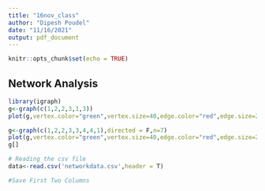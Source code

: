 ```yaml
---
title: "16nov_class"
author: "Dipesh Poudel"
date: "11/16/2021"
output: pdf_document
---
```


```r
knitr::opts_chunk$set(echo = TRUE)
```

## Network Analysis

```r
library(igraph)
g<-graph(c(1,2,2,3,1,3))
plot(g,vertex.color="green",vertex.size=40,edge.color="red",edge.size=20)
```

```r
g<-graph(c(1,2,2,3,3,4,4,1),directed = F,n=7)
plot(g,vertex.color="green",vertex.size=40,edge.color="red",edge.size=20)
g[]
```
```r
# Reading the csv file
data<-read.csv('networkdata.csv',header = T)

#Save First Two Columns

```

